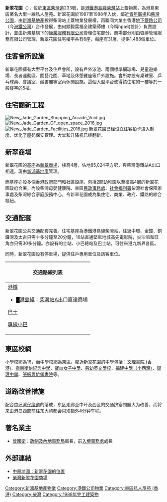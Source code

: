 {{Not|新翠邨}}
{{Infobox_housinghk | name = New Jade Garden<br>新翠花園
| logo= [[File:New_Jade_Garden_2018.jpg|250px]]
| address= [[香港|香港]][[東區_(香港)|東區]][[柴灣|柴灣]][[柴灣道|柴灣道]]233號
| lot= 柴灣內地段第120號
| developer= [[新鴻基地產|新鴻基地產]]及[[香港鐵路有限公司|港鐵]]
| use = 住宅
| blocknumber = 6
| floornumber = 31層
| yearofcompletion = 1988年
| former = 無
| facilities = [[新翠商場|新翠商場]]、停車場、網球場等
| website = 無}}

'''新翠花園'''（{{lang-en|New Jade Garden}}），位於[[東區_(香港)|東區]][[柴灣道|柴灣道]]233號，是[[港鐵|港鐵]][[港島綫|港島綫]][[柴灣站|柴灣站]]上蓋物業，為港島東區著名大型一線私人屋苑。新翠花園於1987至1988年入伙，鄰近[[青年廣場|青年廣場]]和[[柴灣公園|柴灣公園]]，由[[新鴻基地產|新鴻基地產]]投得柴灣站上蓋物業發展權，再聯同大業主香港[[地下鐵路公司|地下鐵路公司]]（今[[港鐵公司|港鐵公司]]）合作發展，由何顯毅葉福全建築師樓（今稱hpa何設計）負責設計，並由新鴻基旗下的[[康業服務有限公司|康業服務有限公司]]管理住宅部分，商場部分則由啓勝管理服務有限公司管理，新翠花園住宅樓宇共有6座，每座有31層，提供1,488個單位。

==住客會所設施==
新翠花園擁有大型平台及住戶會所，設有戶外泳池、兩個標準網球場、兒童遊樂場、長者運動區、園藝花園、草地及休憩雅座等戶外設施。會所亦設有桌球室、乒乓球桌、會議室、藏書閣等室內休閒設施。這個大型平台使得該住宅的一樓等於一般樓宇的5樓。

==住宅翻新工程==
[[File:New_Jade_Garden_Shopping_Arcade_Void.jpg|thumb]]
[[File:New_Jade_Garden_GF_open_space_2016.jpg|thumb]]
[[File:New_Jade_Garden_Facilities_2016.jpg|thumb]]
新翠花園已经设立住客拍卡进入制度，优化了屋苑保安管理。大堂和升降机已经翻新。

==新翠商場==
新翠花園的基座為[[新翠商場|新翠商場]]，樓高4層，佔地85,024平方呎，與柴灣港鐵站A出口相連。現由[[新鴻基地產|新鴻基地產]]管理。

而基座亦設多個[[香港政府|香港政府]]部門和社區設施，包括2間幼稚園以至樓高4層的新翠花園政府合署，內設柴灣母嬰健康院、東區[[民政事務處|民政事務處]]、[[社會福利署|社會福利署]]柴灣社會保障辦事處及柴灣綜合家庭服務中心，令新翠花園成為集住宅、商業、政府、鐵路的綜合樞紐。

==交通配套==
新翠花園公共交通配套完善。住宅基座為港鐵港島線柴灣站，往返中環、金鐘、銅鑼灣及太古只需十多分鐘至20分鐘，16站直通堅尼地城高先電影院，尖沙咀和旺角亦只需30多分鐘。亦設有的士站、小巴總站及巴士站，可往來港九新界各區。

同時，新翠花園設有停車場，提供住戶專用車位及訪客車位。
{| class="mw-collapsible mw-collapsed wikitable" style="background:white; margin: 0 auto; width: auto;" 
! 交通路線列表
|-
|
;[[港鐵|港鐵]]
*<font color="{{港島綫色彩}}">█</font>[[港島綫|港島綫]]：[[柴灣站|柴灣站]]A出口直達商場
;[[香港巴士|巴士]]
{{港島巴士簡單列表|8|8P|8H|8S|8X|19|49X|81|81A|82|82M|82S|85P|88X|314|780|780P|789|N8|N8P|N8X}}
{{過海隧道巴士簡單列表|106|106P|118|118P|606|606X|613A|682|682A|682B|682P|694|988|N118}}{{大嶼山巴士簡單列表|A12|NA12}}
;[[香港小巴|專線小巴]]
{{港島專線小巴簡單列表|16A|16M|16X|18M|20M|43M|44M|47M|48M}}
|}

==東區校網==
小學校網為16，而中學校網為東區。鄰近新翠花園的中學包括：[[文理書院_(香港)|文理書院 (香港)]]、[[嶺南衡怡紀念中學|嶺南衡怡紀念中學]]、[[寶血女子中學|寶血女子中學]]、[[慈幼英文學校|慈幼英文學校]]、[[福建中學（小西灣）|福建中學（小西灣）]]、[[衛理中學|衛理中學]]、[[張振興伉儷書院|張振興伉儷書院]]等。

==道路改善措施==
配合[[中环湾仔绕道|中环湾仔绕道]]的落成，东区走廊至中环及西区的交通挤塞問題大为改善，而将来由港岛西部前往东大屿都会只须额外4分钟车程。

==著名業主==
*[[曾國衛|曾國衛]]：[[政制及內地事務局|政制及內地事務局]]局長，前[[入境事務處|入境事務處]]處長

==外部連結==
*[http://www.centamap.com/scripts/centamap2.asp?lg=B5&cx=842482&cy=813931&zm=2&mx=842482&my=813931&ms=2&sx=&sy=&ss=0&sl=&vm=&lb=&ly= 中原地圖：新翠花園的位置] {{Wayback|url=http://www.centamap.com/scripts/centamap2.asp?lg=B5&cx=842482&cy=813931&zm=2&mx=842482&my=813931&ms=2&sx=&sy=&ss=0&sl=&vm=&lb=&ly= |date=20070929110511 }}
*[http://www.a-zip.com/%E6%9F%B4%E7%81%A3%E6%96%B0%E7%BF%A0%E8%8A%B1%E5%9C%92%E5%95%86%E5%A0%B4 柴灣新翠花園商場]{{dead link|date=2018年3月 |bot=InternetArchiveBot |fix-attempted=yes }}
{{commons category|New Jade Gardens}}{{shkp}}{{港鐵公司物業}}

[[Category:新鴻基地產物業|Category:新鴻基地產物業]]
[[Category:港鐵公司物業|Category:港鐵公司物業]]
[[Category:東區私人屋苑_(香港)|Category:東區私人屋苑 (香港)]]
[[Category:柴灣|Category:柴灣]]
[[Category:1988年完工建築物|Category:1988年完工建築物]]